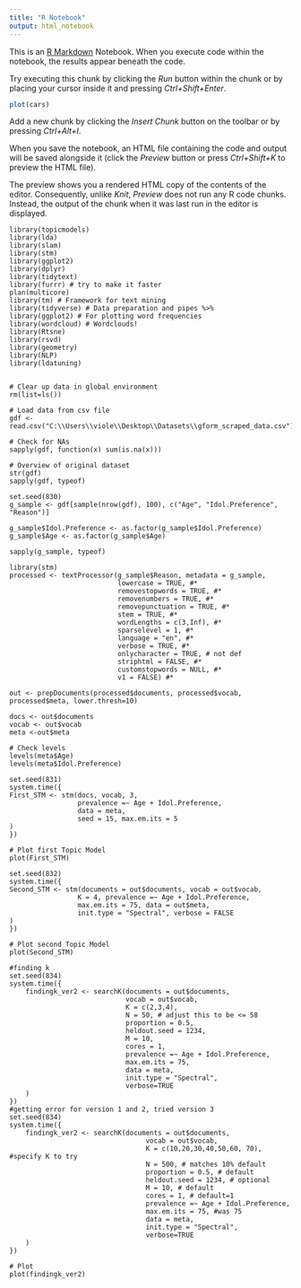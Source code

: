 ---
title: "R Notebook"
output: html_notebook
---

This is an [R Markdown](http://rmarkdown.rstudio.com) Notebook. When you execute code within the notebook, the results appear beneath the code. 

Try executing this chunk by clicking the *Run* button within the chunk or by placing your cursor inside it and pressing *Ctrl+Shift+Enter*. 

```{r}
plot(cars)
```

Add a new chunk by clicking the *Insert Chunk* button on the toolbar or by pressing *Ctrl+Alt+I*.

When you save the notebook, an HTML file containing the code and output will be saved alongside it (click the *Preview* button or press *Ctrl+Shift+K* to preview the HTML file).

The preview shows you a rendered HTML copy of the contents of the editor. Consequently, unlike *Knit*, *Preview* does not run any R code chunks. Instead, the output of the chunk when it was last run in the editor is displayed.

```
library(topicmodels)
library(lda)
library(slam)
library(stm)
library(ggplot2)
library(dplyr)
library(tidytext)
library(furrr) # try to make it faster
plan(multicore)
library(tm) # Framework for text mining
library(tidyverse) # Data preparation and pipes %>%
library(ggplot2) # For plotting word frequencies
library(wordcloud) # Wordclouds!
library(Rtsne)
library(rsvd)
library(geometry)
library(NLP)
library(ldatuning) 


# Clear up data in global environment
rm(list=ls())

# Load data from csv file
gdf <- read.csv("C:\\Users\\viole\\Desktop\\Datasets\\gform_scraped_data.csv")

# Check for NAs
sapply(gdf, function(x) sum(is.na(x)))

# Overview of original dataset
str(gdf)
sapply(gdf, typeof)

set.seed(830)
g_sample <- gdf[sample(nrow(gdf), 100), c("Age", "Idol.Preference", "Reason")]

g_sample$Idol.Preference <- as.factor(g_sample$Idol.Preference)
g_sample$Age <- as.factor(g_sample$Age)

sapply(g_sample, typeof)

library(stm)
processed <- textProcessor(g_sample$Reason, metadata = g_sample,
                           lowercase = TRUE, #*
                           removestopwords = TRUE, #*
                           removenumbers = TRUE, #*
                           removepunctuation = TRUE, #*
                           stem = TRUE, #*
                           wordLengths = c(3,Inf), #*
                           sparselevel = 1, #*
                           language = "en", #*
                           verbose = TRUE, #*
                           onlycharacter = TRUE, # not def
                           striphtml = FALSE, #*
                           customstopwords = NULL, #*
                           v1 = FALSE) #*
                           
out <- prepDocuments(processed$documents, processed$vocab, processed$meta, lower.thresh=10)   

docs <- out$documents
vocab <- out$vocab
meta <-out$meta

# Check levels
levels(meta$Age)
levels(meta$Idol.Preference)

set.seed(831)
system.time({
First_STM <- stm(docs, vocab, 3,
                 prevalence =~ Age + Idol.Preference,
                 data = meta,
                 seed = 15, max.em.its = 5
)
})

# Plot first Topic Model
plot(First_STM)

set.seed(832)
system.time({
Second_STM <- stm(documents = out$documents, vocab = out$vocab,
                 K = 4, prevalence =~ Age + Idol.Preference,
                 max.em.its = 75, data = out$meta,
                 init.type = "Spectral", verbose = FALSE
)
})

# Plot second Topic Model
plot(Second_STM)

#finding k
set.seed(834)
system.time({
    findingk_ver2 <- searchK(documents = out$documents, 
                             vocab = out$vocab,
                             K = c(2,3,4), 
                             N = 50, # adjust this to be <= 58
                             proportion = 0.5, 
                             heldout.seed = 1234, 
                             M = 10, 
                             cores = 1, 
                             prevalence =~ Age + Idol.Preference,
                             max.em.its = 75, 
                             data = meta,
                             init.type = "Spectral",
                             verbose=TRUE
    )
})
#getting error for version 1 and 2, tried version 3
set.seed(834)
system.time({
    findingk_ver2 <- searchK(documents = out$documents, 
                                  vocab = out$vocab,
                                  K = c(10,20,30,40,50,60, 70), #specify K to try
                                  N = 500, # matches 10% default
                                  proportion = 0.5, # default
                                  heldout.seed = 1234, # optional
                                  M = 10, # default
                                  cores = 1, # default=1
                                  prevalence =~ Age + Idol.Preference,
                                  max.em.its = 75, #was 75
                                  data = meta,
                                  init.type = "Spectral",
                                  verbose=TRUE
    )
})

# Plot
plot(findingk_ver2)


```
